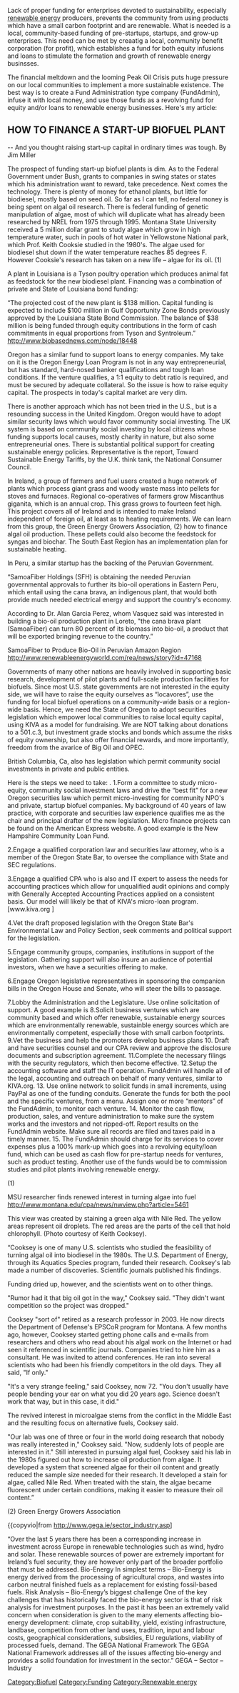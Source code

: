 Lack of proper funding for enterprises devoted to sustainability, especially [[renewable energy]] producers, prevents the community from using products which have a small carbon footprint and are renewable.  What is needed is a local, community-based funding of pre-startups, startups, and grow-up enterprises.  This need can be met by creaatig a local, community benefit corporation (for profit), which establishes a fund for both equity infusions and loans to stimulate the formation and growth of renewable energy businsses.

The financial meltdown and the looming Peak Oil Crisis puts huge pressure on our local communities to implement a more sustainable existence.  The best way is to create a Fund Administration type company (FundAdmin), infuse it with local money, and use those funds as a revolving fund for equity and/or loans to renewable energy businesses. Here's my article:

== HOW TO FINANCE A START-UP BIOFUEL PLANT ==
-- And you thought raising start-up capital in ordinary times was tough.
By Jim Miller


The prospect of funding start-up biofuel plants is dim.  As to the Federal Government under Bush, grants to companies in swing states or states which his administration want to reward, take precedence.  Next comes the technology.  There is plenty of money for ethanol plants, but little for biodiesel, mostly based on seed oil.  So far as I can tell, no federal money is being spent on algal oil research.  There is federal funding of genetic manipulation of algae, most of which will duplicate what has already been researched by NREL from 1975 through 1995.  Montana State University received a 5 million dollar grant to study algae which grow in high temperature water, such in pools of hot water in Yellowstone National park, which Prof. Keith Cooksie studied in the 1980's.  The algae used for biodiesel shut down if the water temperature reaches 85 degrees F.  However Cooksie's research has taken on a new life – algae for its oil. (1)

A plant in Louisiana is a Tyson poultry operation which produces animal fat as feedstock for the new biodiesel plant.   Financing was a combination of private and State of Louisiana bond funding:

“The projected cost of the new plant is $138 million. Capital funding is expected to include $100 million in Gulf Opportunity Zone Bonds previously approved by the Louisiana State Bond Commission. The balance of $38 million is being funded through equity contributions in the form of cash commitments in equal proportions from Tyson and Syntroleum.”
http://www.biobasednews.com/node/18448  

Oregon has a similar fund to support loans to energy companies.  My take on it is the Oregon Energy Loan Program  is not in any way entrepreneurial, but has standard, hard-nosed banker qualifications and tough loan conditions.  If the venture qualifies, a 1:1 equity to debt ratio is required, and must be secured by adequate collateral.  So the issue is how to raise equity capital.  The prospects in today's capital market are very dim.

There is another approach which has not been tried in the U.S., but is a resounding success in the United Kingdom.  Oregon would have to adopt similar security laws which would favor community social investing.  The UK system is based on community social investing by local citizens whose funding supports local  causes, mostly charity in nature, but also some entrepreneurial ones.  There is substantial political support for creating sustainable energy policies.  Representative is the report, Toward Sustainable Energy Tariffs,  by the U.K. think tank, the National Consumer Council.

In Ireland, a group of farmers and fuel users created a huge network of plants which process giant grass and woody waste mass into pellets for stoves and furnaces.  Regional co-operatives of farmers grow Miscanthus giganita, which is an annual crop.  This grass grows to fourteen feet high.  This project covers all of Ireland and is intended to make Ireland independent of foreign oil, at least as to heating requirements.  We can learn from this group, the Green Energy Growers Association, (2)  how to finance algal oil production.  These pellets could also become the feedstock for syngas and biochar.  The South East Region has an implementation plan for sustainable heating. 

In Peru, a similar startup has the backing of the Peruvian Government.  

“SamoaFiber Holdings (SFH) is obtaining the needed Peruvian governmental approvals to further its bio-oil operations in Eastern Peru, which entail using the cana brava, an indigenous plant, that would both provide much needed electrical energy and support the country's economy. 

According to Dr. Alan Garcia Perez, whom Vasquez said was interested in building a bio-oil production plant in Loreto, "the cana brava plant (SamoaFiber) can turn 80 percent of its biomass into bio-oil, a product that will be exported bringing revenue to the country.”

SamoaFiber to Produce Bio-Oil in Peruvian Amazon Region 
http://www.renewableenergyworld.com/rea/news/story?id=47168

Governments of many other nations are heavily involved in supporting basic research, development of pilot plants and full-scale production facilities for biofuels.  Since most U.S. state governments are not interested in the equity side, we will have to raise the equity ourselves as “locavores”, use the funding for local biofuel operations on a community-wide basis or a region-wide basis.  Hence, we need the State of Oregon to adopt securities legislation which empower local communities to raise local equity capital, using KIVA as a model for fundraising.  We are NOT talking about donations to a 501.c.3, but investment grade stocks and bonds which assume the risks of equity ownership, but also offer financial rewards, and more importantly, freedom from the avarice of Big Oil and OPEC. 

British Columbia, Ca, also has legislation which permit community social investments in private and public entities.  

Here is the steps we need to take:
.
1.Form a committee to study micro-equity, community social investment laws and drive the “best fit” for a new Oregon securities law which permit micro-investing for community NPO's and private, startup biofuel companies.  My background of 40 years of law practice, with corporate and securities law experience qualifies me as the chair and principal drafter of the new legislation.  Micro finance projects can be found on the American Express website.  A good example is the New Hampshire Community  Loan Fund.

2.Engage a qualified corporation law and securities law attorney, who is a member of the Oregon State Bar, to oversee the compliance with State and SEC regulations.

3.Engage a qualified CPA who is also and IT expert to assess the needs for accounting practices which allow for unqualified audit opinions and comply with Generally Accepted Accounting Practices applied on a consistent basis. Our model will likely be that of KIVA's micro-loan program. [www.kiva.org ]

4.Vet the draft proposed legislation with the Oregon State Bar's Environmental Law and Policy Section, seek comments and political support for the legislation.

5.Engage community groups, companies, institutions in support of the legislation.  Gathering support will also insure an audience of potential investors, when we have a securities offering to make.

6.Engage Oregon legislative representatives in sponsoring the companion bills in the Oregon House and Senate, who will steer the bills to passage.

7.Lobby the Administration and the Legislature.  Use online solicitation of support.  A good example is
8.Solicit business ventures which are community based and which offer renewable, sustainable energy sources which are environmentally renewable, sustainble energy sources which are environmentally competent, especially those with small carbon footprints.
9.Vet the business and help the promoters develop business plans
10.  Draft and have securities counsel and our CPA review and approve the disclosure documents and subscription agreement.
11.Complete the necessary filings with the security regulators, which then become effective.
12.Setup the accounting software and staff the IT operation.  FundAdmin will handle all of the legal, accounting and outreach on behalf of many ventures, similar to KIVA.org.
13.  Use online network to solicit funds in small increments, using PayPal as one of the funding conduits.  Generate the funds for both the pool and the specific ventures, from a menu.  Assign one or more “mentors” of the FundAdmin, to monitor each venture.
14.  Monitor the cash flow, production, sales, and venture administration to make sure the system works and the investors and not ripped-off.  Report results on the FundAdmin website.  Make sure all records are filed and taxes paid in a timely manner.
15.  The FundAdmin should charge for its services to cover expenses plus a 100% mark-up which goes into a revolving equity/loan fund, which can be used as cash flow for pre-startup needs for ventures, such as product testing.  Another use of the funds would be to commission studies and pilot plants involving renewable energy.








{{copyvio|from http://www.montana.edu/cpa/news/nwview.php?article=5461}}
(1)

MSU researcher finds renewed interest in turning algae into fuel
http://www.montana.edu/cpa/news/nwview.php?article=5461 

This view was created by staining a green alga with Nile Red. The yellow areas represent oil droplets. The red areas are the parts of the cell that hold chlorophyll. (Photo courtesy of Keith Cooksey).


“Cooksey is one of many U.S. scientists who studied the feasibility of turning algal oil into biodiesel in the 1980s. The U.S. Department of Energy, through its Aquatics Species program, funded their research. Cooksey's lab made a number of discoveries. Scientific journals published his findings.

Funding dried up, however, and the scientists went on to other things. 

"Rumor had it that big oil got in the way," Cooksey said. "They didn't want competition so the project was dropped."

Cooksey "sort of" retired as a research professor in 2003. He now directs the Department of Defense's EPSCoR program for Montana. A few months ago, however, Cooksey started getting phone calls and e-mails from researchers and others who read about his algal work on the Internet or had seen it referenced in scientific journals. Companies tried to hire him as a consultant. He was invited to attend conferences. He ran into several scientists who had been his friendly competitors in the old days. They all said, "If only."

"It's a very strange feeling," said Cooksey, now 72. "You don't usually have people bending your ear on what you did 20 years ago. Science doesn't work that way, but in this case, it did."

The revived interest in microalgae stems from the conflict in the Middle East and the resulting focus on alternative fuels, Cooksey said.

"Our lab was one of three or four in the world doing research that nobody was really interested in," Cooksey said. "Now, suddenly lots of people are interested in it."
Still interested in pursuing algal fuel, Cooksey said his lab in the 1980s figured out how to increase oil production from algae. It developed a system that screened algae for their oil content and greatly reduced the sample size needed for their research. It developed a stain for algae, called Nile Red. When treated with the stain, the algae became fluorescent under certain conditions, making it easier to measure their oil content.”

(2)
Green Energy Growers Association

{{copyvio|from http://www.gega.ie/sector_industry.asp]

“Over the last 5 years there has been a corresponding increase in investment across Europe in renewable technologies such as wind, hydro and solar. These renewable sources of power are extremely important for Ireland’s fuel security, they are however only part of the broader portfolio that must be addressed.
Bio-Energy
In simplest terms – Bio-Energy is energy derived from the processing of agricultural crops, and wastes into carbon neutral finished fuels as a replacement for existing fossil-based fuels.
Risk Analysis – Bio-Energy’s biggest challenge
One of the key challenges that has historically faced the bio-energy sector is that of risk analysis for investment purposes. In the past it has been an extremely valid concern when consideration is given to the many elements affecting bio-energy development: climate, crop suitability, yield, existing infrastructure, landbase, competition from other land uses, tradition, input and labour costs, geographical considerations, subsidies, EU regulations, viability of processed fuels, demand.
The GEGA National Framework
The GEGA National Framework addresses all of the issues affecting bio-energy and provides a solid foundation for investment in the sector.”
GEGA – Sector – Industry

[[Category:Biofuel]]
[[Category:Funding]]
[[Category:Renewable energy]]